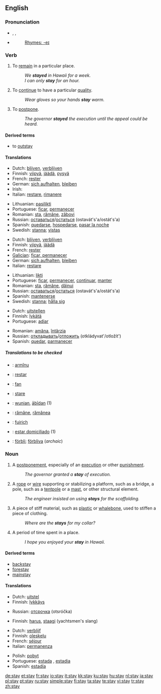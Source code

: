 {{wikipedia}}
==English==

{{rank|ancient|parts|getting|675|stay|months|grew|boys}}

===Pronunciation===
* {{enPR|stā}}, {{IPA|/steɪ/}}, {{SAMPA|/steI/}}
* {{audio|en-us-stay.ogg|Audio (US)}}
*: [[Rhymes:English:-eɪ|Rhymes: -eɪ]]

===Verb===
{{en-verb}}

# {{intransitive}} To [[remain]] in a particular place.
#: ''We '''stayed''' in Hawaii for a week.''
#: ''I can only '''stay''' for an hour.''
# {{intransitive}} To [[continue]] to have a particular [[quality]].
#: ''Wear gloves so your hands '''stay''' warm.''
# {{transitive}} To [[postpone]].
#: ''The governor '''stayed''' the execution until the appeal could be heard.''

====Derived terms====
* to [[outstay]]

====Translations====
{{trans-top|To remain in a particular place}}
* Dutch: [[blijven]], [[verblijven]]
* Finnish: [[viipyä]], [[jäädä]], [[pysyä]]
* French: [[rester]]
* German: [[sich aufhalten]], [[bleiben]]
* Irish: {{t|ga|fan}}
* Italian: [[restare]], [[rimanere]]
{{trans-mid}}
* Lithuanian: [[pasilikti]]
* Portuguese: [[ficar]], [[permanecer]]
* Romanian: [[sta#Romanian|sta]], [[rămâne]], [[zăbovi]]
* Russian: [[оставаться]]/[[остаться]] (ostavát's'a/ostát's'a)
* Spanish: [[quedarse]], [[hospedarse]], [[pasar la noche]]
* Swedish: [[stanna]]; [[vistas]]
{{trans-bottom}}

{{trans-top|To continue to have a particular quality}}
* Dutch: [[blijven]], [[verblijven]]
* Finnish: [[viipyä]], [[jäädä]]
* French: [[rester]]
* [[Galician]]: [[ficar, permanecer]]
* German: [[sich aufhalten]], [[bleiben]]
* Italian: [[restare]]
{{trans-mid}}
* Lithuanian: [[likti]]
* Portuguese: [[ficar]], [[permanecer]], [[continuar]], [[manter]]
* Romanian: [[sta#Romanian|sta]], [[rămâne]], [[dăinui]]
* Russian: [[оставаться]]/[[остаться]] (ostavát's'a/ostát's'a)
* Spanish: [[mantenerse]]
* Swedish: [[stanna]]; [[hålla sig]]
{{trans-bottom}}

{{trans-top|To postpone}}
* Dutch: [[uitstellen]]
* Finnish: [[lykätä]]
* Portuguese: [[adiar]]
{{trans-mid}}
* Romanian: [[amâna]], [[întârzia]]
* Russian: [[откладывать]]/[[отложить]] (otkládyvat'/otložít')
* Spanish: [[quedar]], [[parmanecer]]
{{trans-bottom}}

=====Translations to be checked=====
{{checktrans}}
* {{ttbc|Aromanian}}: [[armînu]]
* {{ttbc|Ido}}: [[restar]]
* {{ttbc|Irish}}: [[fan]]
* {{ttbc|Italian}}: [[stare]]
* {{ttbc|Old English}}: [[wunian]], [[abidan|ābīdan]] (1)
* {{ttbc|Romanian}}: [[rămâne]], [[rămânea]]
* {{ttbc|Scottish Gaelic}}: [[fuirich]]
* {{ttbc|Spanish}}: [[estar domiciliado]] (1)
* {{ttbc|Swedish}}: [[förbli]]; [[förbliva]] (''archaic'')

===Noun===
{{en-noun}}

# A [[postponement]], especially of an [[execution]] or other [[punishment]].
#: ''The governor granted a '''stay''' of execution.''
# A [[rope]] or [[wire]] supporting or stabilizing a platform, such as a bridge, a pole, such as a [[tentpole]] or a [[mast]], or other structural element.
#: ''The engineer insisted on using '''stays''' for the scaffolding.''
# A piece of stiff material, such as [[plastic]] or [[whalebone]], used to stiffen a piece of clothing.
#: ''Where are the '''stays''' for my collar?''
# A period of time spent in a place.
#: ''I hope you enjoyed your '''stay''' in Hawaii.''

====Derived terms====
* [[backstay]]
* [[forestay]]
* [[mainstay]]

====Translations====
{{trans-top|postponement}}
* Dutch: [[uitstel]] {{n}}
* Finnish: [[lykkäys]]
{{trans-mid}}
* Russian: [[отсрочка]] (otsróčka)
{{trans-bottom}}

{{trans-top|nautical}}
* Finnish: [[harus]], [[staagi]] (yachtsmen's slang)
{{trans-mid}}
{{trans-bottom}}

{{trans-top|holiday or temporary residence}}
* Dutch: [[verblijf]] {{n}}
* Finnish: [[oleskelu]]
* French: [[séjour]] {{m}}
* Italian: [[permanenza]] {{f}}
{{trans-mid}}
* Polish: [[pobyt]] {{m}}
* Portuguese: [[estada]] {{f}}, [[estadia]] {{f}}
* Spanish: [[estadía]] {{f}}
{{trans-bottom}}

[[de:stay]]
[[et:stay]]
[[fr:stay]]
[[io:stay]]
[[it:stay]]
[[kk:stay]]
[[ku:stay]]
[[hu:stay]]
[[nl:stay]]
[[ja:stay]]
[[pl:stay]]
[[pt:stay]]
[[ru:stay]]
[[simple:stay]]
[[fi:stay]]
[[ta:stay]]
[[te:stay]]
[[vi:stay]]
[[tr:stay]]
[[zh:stay]]